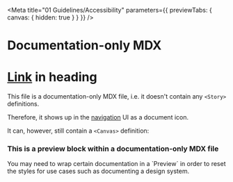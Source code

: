 
<Meta title="01 Guidelines/Accessibility" parameters={{ previewTabs: { canvas: { hidden: true } } }} />

# Documentation-only MDX

# [Link](http://https://storybook.js.org/) in heading

This file is a documentation-only MDX file, i.e. it doesn't contain any `<Story>` definitions.

Therefore, it shows up in the [navigation](https://github.com/) UI as a document icon.

It can, however, still contain a `<Canvas>` definition:

<Canvas>
  <div>
    <h3>This is a preview block within a documentation-only MDX file</h3>
    <p>
      You may need to wrap certain documentation in a `Preview` in order to reset the styles for use
      cases such as documenting a design system.
    </p>
  </div>
</Canvas>